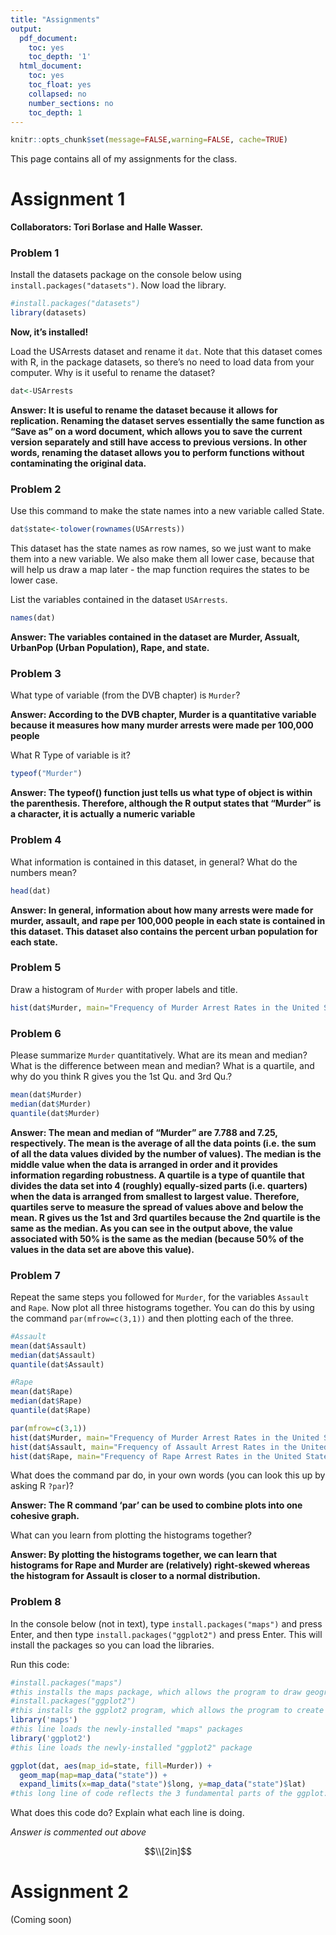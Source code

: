 ```yaml
---
title: "Assignments"
output:
  pdf_document:
    toc: yes
    toc_depth: '1'
  html_document:
    toc: yes
    toc_float: yes
    collapsed: no
    number_sections: no
    toc_depth: 1
---
```


```r
knitr::opts_chunk$set(message=FALSE,warning=FALSE, cache=TRUE)
```

This page contains all of my  assignments for the class.

# Assignment 1

**Collaborators: Tori Borlase and Halle Wasser. **

### Problem 1 

Install the datasets package on the console below using `install.packages("datasets")`. Now load the library.

```r
#install.packages("datasets")
library(datasets)
```

**Now, it's installed!**

Load the USArrests dataset and rename it `dat`. Note that this dataset comes with R, in the package datasets, so there's no need to load data from your computer. Why is it useful to rename the dataset?

```r
dat<-USArrests
```

**Answer: It is useful to rename the dataset because it allows for replication. Renaming the dataset serves essentially the same function as "Save as" on a word document, which allows you to save the current version separately and still have access to previous versions. In other words, renaming the dataset allows you to perform functions without contaminating the original data.**

### Problem 2

Use this command to make the state names into a new variable called State. 

```r
dat$state<-tolower(rownames(USArrests))
```

This dataset has the state names as row names, so we just want to make them into a new variable. We also make them all lower case, because that will help us draw a map later - the map function requires the states to be lower case.


List the variables contained in the dataset `USArrests`.

```r
names(dat)
```

**Answer: The variables contained in the dataset are Murder, Assualt, UrbanPop (Urban Population), Rape, and state. **

### Problem 3 

What type of variable (from the DVB chapter) is `Murder`? 

**Answer: According to the DVB chapter, Murder is a quantitative variable because it measures how many murder arrests were made per 100,000 people**

What R Type of variable is it?

```r
typeof("Murder")
```

**Answer: The typeof() function just tells us what type of object is within the parenthesis. Therefore, although the R output states that "Murder" is a character, it is actually a numeric variable**

### Problem 4

What information is contained in this dataset, in general? What do the numbers mean? 

```r
head(dat)
```

**Answer: In general, information about how many arrests were made for murder, assault, and rape per 100,000 people in each state is contained in this dataset. This dataset also contains the percent urban population for each state.**

### Problem 5

Draw a histogram of `Murder` with proper labels and title.

```r
hist(dat$Murder, main="Frequency of Murder Arrest Rates in the United States", xlab = "Murder Arrests per 100,000", border="black", col = "blue", xlim= c(0,20))
```

### Problem 6

Please summarize `Murder` quantitatively. What are its mean and median? What is the difference between mean and median? What is a quartile, and why do you think R gives you the 1st Qu. and 3rd Qu.?

```r
mean(dat$Murder)
median(dat$Murder)
quantile(dat$Murder)
```

**Answer: The mean and median of "Murder" are 7.788 and 7.25, respectively. The mean is the average of all the data points (i.e. the sum of all the data values divided by the number of values). The median is the middle value when the data is arranged in order and it provides information regarding robustness. A quartile is a type of quantile that divides the data set into 4 (roughly) equally-sized parts (i.e. quarters) when the data is arranged from smallest to largest value. Therefore, quartiles serve to measure the spread of values above and below the mean. R  gives us the 1st and 3rd quartiles because the 2nd quartile is the same as the median. As you can see in the output above, the value associated with 50% is the same as the median (because 50% of the values in the data set are above this value). **

### Problem 7

Repeat the same steps you followed for `Murder`, for the variables `Assault` and `Rape`. Now plot all three histograms together. You can do this by using the command `par(mfrow=c(3,1))` and then plotting each of the three. 

```r
#Assault
mean(dat$Assault)
median(dat$Assault)
quantile(dat$Assault)
```

```r
#Rape
mean(dat$Rape)
median(dat$Rape)
quantile(dat$Rape)
```

```r
par(mfrow=c(3,1))
hist(dat$Murder, main="Frequency of Murder Arrest Rates in the United States", xlab = "Murder Arrests per 100,000", border="black", col = "Purple")
hist(dat$Assault, main="Frequency of Assault Arrest Rates in the United States", xlab = "Assault Arrests per 100,000", border="black", col = "Red")
hist(dat$Rape, main="Frequency of Rape Arrest Rates in the United States", xlab = "Rape Arrests per 100,000", border="black", col = "Green")
```

What does the command par do, in your own words (you can look this up by asking R `?par`)?

**Answer: The R command 'par' can be used to combine plots into one cohesive graph. **

What can you learn from plotting the histograms together?

**Answer: By plotting the histograms together, we can learn that histograms for Rape and Murder are (relatively) right-skewed whereas the histogram for Assault is closer to a normal distribution. **
  
### Problem 8

In the console below (not in text), type `install.packages("maps")` and press Enter, and then type `install.packages("ggplot2")` and press Enter. This will install the packages so you can load the libraries.

Run this code:

```r
#install.packages("maps") 
#this installs the maps package, which allows the program to draw geographical maps.
#install.packages("ggplot2") 
#this installs the ggplot2 program, which allows the program to create elegant data visualizations using the Grammar of Graphics. In other words, it allows for very complex plots/graphics to be created within a data frame. 
library('maps')  
#this line loads the newly-installed "maps" packages
library('ggplot2') 
#this line loads the newly-installed "ggplot2" package

ggplot(dat, aes(map_id=state, fill=Murder)) + 
  geom_map(map=map_data("state")) + 
  expand_limits(x=map_data("state")$long, y=map_data("state")$lat)
#this long line of code reflects the 3 fundamental parts of the ggplot: data, aesthetics, and geometry. It tells the program to use the Murder data from dat and the new "state" variable that we create in Problem 2. It also indicates the x and y variables such that they are instead reflecting latitude and longitude. 
```

What does this code do? Explain what each line is doing.

*Answer is commented out above*

$$\\[2in]$$




# Assignment 2 

(Coming soon)

